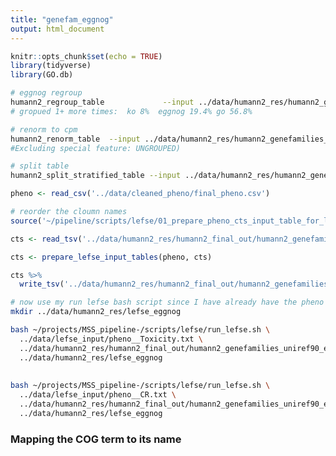 ```yaml
---
title: "genefam_eggnog"
output: html_document
---
```


```r
knitr::opts_chunk$set(echo = TRUE)
library(tidyverse)
library(GO.db)
```

```bash
# eggnog regroup
humann2_regroup_table             --input ../data/humann2_res/humann2_genefamilies.tsv              --groups uniref90_eggnog             --output ../data/humann2_res/humann2_genefamilies_uniref90_eggnog_regroup.tsv
# gropued 1+ more times:  ko 8%  eggnog 19.4% go 56.8%

# renorm to cpm
humann2_renorm_table  --input ../data/humann2_res/humann2_genefamilies_uniref90_eggnog_regroup.tsv -u cpm -s n --output ../data/humann2_res/humann2_genefamilies_uniref90_eggnog_regroup_cpm.tsv
#Excluding special feature: UNGROUPED)

# split table
humann2_split_stratified_table --input ../data/humann2_res/humann2_genefamilies_uniref90_eggnog_regroup_cpm.tsv --output ../data/humann2_res/humann2_final_out
```


```r
pheno <- read_csv('../data/cleaned_pheno/final_pheno.csv')

# reorder the cloumn names 
source('~/pipeline/scripts/lefse/01_prepare_pheno_cts_input_table_for_lefse_run.R')

cts <- read_tsv('../data/humann2_res/humann2_final_out/humann2_genefamilies_uniref90_eggnog_regroup_cpm_unstratified.tsv')

cts <- prepare_lefse_input_tables(pheno, cts)

cts %>% 
  write_tsv('../data/humann2_res/humann2_final_out/humann2_genefamilies_uniref90_eggnog_regroup_cpm_unstratified_reordered.tsv')
```

```bash
# now use my run lefse bash script since I have already have the pheno table out 
mkdir ../data/humann2_res/lefse_eggnog

bash ~/projects/MSS_pipeline-/scripts/lefse/run_lefse.sh \
  ../data/lefse_input/pheno__Toxicity.txt \
  ../data/humann2_res/humann2_final_out/humann2_genefamilies_uniref90_eggnog_regroup_cpm_unstratified_reordered.tsv \
  ../data/humann2_res/lefse_eggnog
  
  
bash ~/projects/MSS_pipeline-/scripts/lefse/run_lefse.sh \
  ../data/lefse_input/pheno__CR.txt \
  ../data/humann2_res/humann2_final_out/humann2_genefamilies_uniref90_eggnog_regroup_cpm_unstratified_reordered.tsv \
  ../data/humann2_res/lefse_eggnog 
```


### Mapping the COG term to its name

